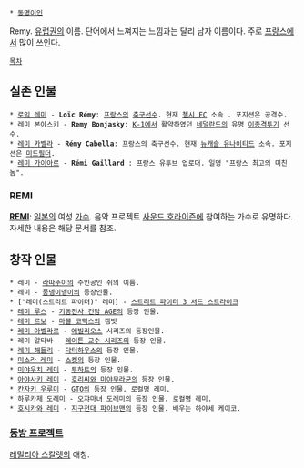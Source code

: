  * [[동명이인]]
Remy. [[유럽]]권의 이름. 단어에서 느껴지는 느낌과는 달리 남자 이름이다. 주로 [[프랑스]]에서 많이 쓰인다.

 [[목차]]

== 실존 인물 ==
 * [[로익 레미]] - '''Loïc Rémy''': [[프랑스]]의 [[축구]]선수. 현재 [[첼시 FC]] 소속 . 포지션은 공격수.
 * 레미 본야스키 - '''Remy Bonjasky''': [[K-1]]에서 활약하였던 [[네덜란드]]의 유명 [[이종격투기]] 선수.
 * [[레미 카벨라]] - '''Rémy Cabella''': 프랑스의 축구선수. 현재 [[뉴캐슬 유나이티드]] 소속. 포지션은 [[미드필더]].
 * [[레미 가이아르]] - '''Rémi Gaillard''' : 프랑스 유투브 업로더. 일명 "프랑스 최고의 미친놈".

=== REMI ===
'''[[REMI]]''': [[일본]]의 여성 [[가수]]. 음악 프로젝트 [[사운드 호라이즌]]에 참여하는 가수로 유명하다. 자세한 내용은 해당 문서를 참조.

== 창작 인물 ==
 * 레미 - [[라따뚜이]]의 주인공인 쥐의 이름.
 * 레미 - [[풍뎅이뎅이]]의 등장인물.
 * ["레미(스트리트 파이터)" 레미] - [[스트리트 파이터 3 서드 스트라이크]]
 * [[레미 루스]] - [[기동전사 건담 AGE]]의 등장 인물.
 * [[레미 르보]] - [[마블 코믹스]]의 갬빗
 * [[레미 아벨라르]] - [[에빌리오스]] 시리즈의 등장인물.
 * 레미 알타바 - [[레이튼 교수 시리즈]]의 등장 인물.
 * [[레미 해들리]] - [[닥터하우스]]의 등장 인물.
 * [[미소라 레미]] - [[스켓]]의 등장 인물.
 * [[미야우치 레미]] - [[투하트]]의 등장 인물.
 * [[아야사키 레미]] - [[호리씨와 미야무라군]]의 등장 인물.
 * [[칸자키 우루미]] - [[GTO]]의 등장 인물. 로컬명 레미.
 * [[하루카제 도레미]] - [[오쟈마녀 도레미]]의 등장 인물. 로컬명 레미.
 * [[호시카와 레미]] - [[지구전대 파이브맨]]의 등장 인물. 배우는 하야세 케이코.

=== [[동방 프로젝트]] ===
[[레밀리아 스칼렛]]의 애칭.
